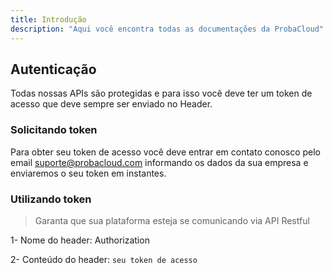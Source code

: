 ```yaml
---
title: Introdução
description: "Aqui você encontra todas as documentações da ProbaCloud"
---
```



## Autenticação

Todas nossas APIs são protegidas e para isso você deve ter um token de acesso que deve sempre ser enviado no Header.

### Solicitando token

Para obter seu token de acesso você deve entrar em contato conosco pelo email suporte@probacloud.com informando os dados da sua empresa e enviaremos o seu token em instantes. 

### Utilizando token
> Garanta que sua plataforma esteja se comunicando via API Restful

1- Nome do header: Authorization

2- Conteúdo do header: `seu token de acesso`